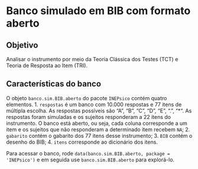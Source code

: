 # Banco simulado em BIB com formato aberto

## Objetivo

Analisar o instrumento por meio da Teoria Clássica dos Testes (TCT) e Teoria de Resposta ao Item (TRI).

## Características do banco

O objeto `banco.sim.BIB.aberto` do pacote `INEPsico` contém quatro elementos.
1. `respostas` é um banco com 10.000 respostas e 77 itens de múltipla escolha. As respostas possíveis são "A", "B", "C", "D", "E", ".", "*". As respostas foram simuladas e os sujeitos responderam a 22 itens do instrumento. O banco está aberto, ou seja, cada coluna corresponde a um item e os sujeitos que não responderam a determinado item recebem `NA`;
2. `gabarito` contém o gabarito dos 77 itens desse instrumento;
3. `BIB` contém o desenho do BIB;
4. `itens` corresponde ao dicionário dos itens.

Para acessar o banco, rode `data(banco.sim.BIB.aberto, package = 'INEPsico')` e em seguida use `banco.sim.BIB.aberto` para explorá-lo.
